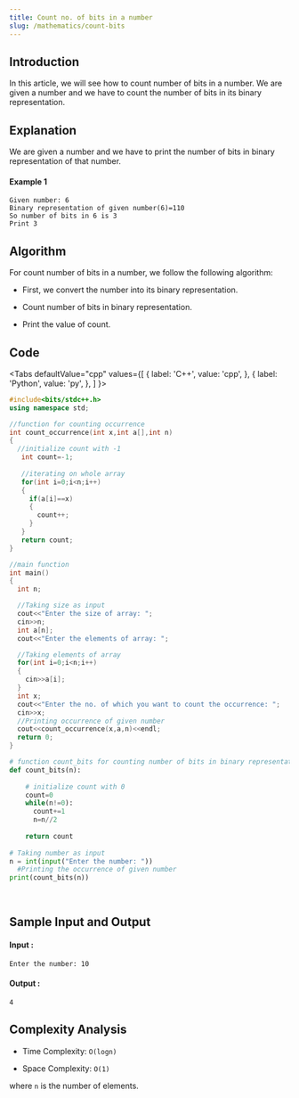 ```yaml
---
title: Count no. of bits in a number
slug: /mathematics/count-bits
---
```


## Introduction

In this article, we will see how to count number of bits in a number. We are given a number and we have to count the number of bits in its binary representation.

## Explanation 

We are given a number and we have to print the number of bits in binary representation of that number.

#### Example 1

```
Given number: 6
Binary representation of given number(6)=110
So number of bits in 6 is 3
Print 3
```
## Algorithm

For count number of bits in a number, we follow the following algorithm:

- First, we convert the number into its binary representation.

- Count number of bits in binary representation.

- Print the value of count.

## Code


<Tabs
  defaultValue="cpp"
  values={[
    { label: 'C++', value: 'cpp', },
    { label: 'Python', value: 'py', },
  ]
}>
<TabItem value="cpp">

```cpp
#include<bits/stdc++.h>
using namespace std;

//function for counting occurrence
int count_occurrence(int x,int a[],int n)
{
  //initialize count with -1
   int count=-1;
   
   //iterating on whole array
   for(int i=0;i<n;i++)
   {
     if(a[i]==x)
     {
       count++;
     }
   }
   return count;
}

//main function
int main()
{
  int n;

  //Taking size as input
  cout<<"Enter the size of array: ";
  cin>>n;
  int a[n];
  cout<<"Enter the elements of array: ";

  //Taking elements of array
  for(int i=0;i<n;i++)
  {
    cin>>a[i];
  }
  int x;
  cout<<"Enter the no. of which you want to count the occurrence: ";
  cin>>x;
  //Printing occurrence of given number
  cout<<count_occurrence(x,a,n)<<endl;
  return 0;
}

```
</TabItem>

<TabItem value="py">

```python   
# function count_bits for counting number of bits in binary representation
def count_bits(n):
    
    # initialize count with 0
    count=0
    while(n!=0):
      count+=1
      n=n//2
    
    return count
  
# Taking number as input 
n = int(input("Enter the number: "))
  #Printing the occurrence of given number 
print(count_bits(n))
   
    
```
</TabItem>
</Tabs>

## Sample Input and Output

#### Input :

```
Enter the number: 10

```
#### Output :

```
4
```

## Complexity Analysis
 
- Time Complexity: `O(logn)`

- Space Complexity: `O(1)`

where `n` is the number of elements.
